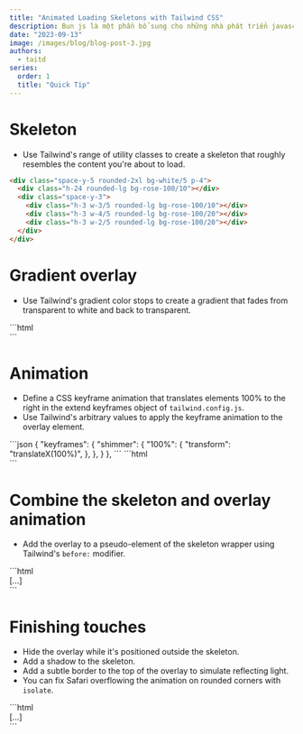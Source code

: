```yaml
---
title: "Animated Loading Skeletons with Tailwind CSS"
description: Bun js là một phần bổ sung cho những nhà phát triển javascript. Một cách ngắn gọn để có thể mô tả Bun là All In One. Đúng vậy, Bun là một javascript runtime (hoạt động tương tự như NodeJs) Bun rất nhanh đến mức một số người nghĩ rằng nó có thể là kẻ huỷ diệt nodejs.
date: "2023-09-13"
image: /images/blog/blog-post-3.jpg
authors:
  - taitd
series:
  order: 1
  title: "Quick Tip"
---
```


<GridContainer>
  <LoadingSkeleton />
  <LoadingSkeleton />
  <LoadingSkeleton />
</GridContainer>

# Skeleton

- Use Tailwind's range of utility classes to create a skeleton that roughly resembles the content you're about to load.

<ComponentPreview className="w-[200px]">
  <div className="w-[200px] space-y-5 rounded-2xl bg-white/5 p-4">
    <div className="h-24 rounded-lg bg-rose-100/10"></div>
    <div className="space-y-3">
      <div className="h-3 w-3/5 rounded-lg bg-rose-100/10"></div>
      <div className="h-3 w-4/5 rounded-lg bg-rose-100/20"></div>
      <div className="h-3 w-2/5 rounded-lg bg-rose-100/20"></div>
    </div>
  </div>
</ComponentPreview>

```html
<div class="space-y-5 rounded-2xl bg-white/5 p-4">
  <div class="h-24 rounded-lg bg-rose-100/10"></div>
  <div class="space-y-3">
    <div class="h-3 w-3/5 rounded-lg bg-rose-100/10"></div>
    <div class="h-3 w-4/5 rounded-lg bg-rose-100/20"></div>
    <div class="h-3 w-2/5 rounded-lg bg-rose-100/20"></div>
  </div>
</div>
```

# Gradient overlay

- Use Tailwind's gradient color stops to create a gradient that fades from transparent to white and back to transparent.

<div className="space-y-2">
  <div className="flex justify-center rounded-lg bg-rose-100/[1%] p-8 ring-1 ring-inset ring-rose-100/[3%]">
    <div className="w-[200px]">
      <div className="h-48 bg-gradient-to-r from-transparent via-rose-100/20 to-transparent"></div>
    </div>
  </div>
  ```html
  <div
    class="
      [...]
      bg-gradient-to-r from-transparent via-rose-100/10 to-transparent"
  ></div>
  ```
</div>

# Animation

- Define a CSS keyframe animation that translates elements 100% to the right in the extend keyframes object of `tailwind.config.js`.
- Use Tailwind's arbitrary values to apply the keyframe animation to the overlay element.

<div className="space-y-2">
  <div className="flex justify-center rounded-lg bg-rose-100/[1%] p-8 ring-1 ring-inset ring-rose-100/[3%]">
    <div className="w-[200px]">
      <div className="relative h-48 -translate-x-full animate-[shimmer_2s_infinite] bg-gradient-to-r from-transparent via-rose-100/20 to-transparent"></div>
    </div>
  </div>
  ```json
  {
    "keyframes": {
      "shimmer": {
        "100%": {
          "transform": "translateX(100%)",
        },
      },
    }
  },
  ```
  ```html
  <div class="[...] -translate-x-full animate-[shimmer_2s_infinite]"></div>
  ```
</div>

# Combine the skeleton and overlay animation

- Add the overlay to a pseudo-element of the skeleton wrapper using Tailwind's `before:` modifier.

<div className="space-y-2">
  <div className="flex justify-center rounded-lg bg-rose-100/[1%] p-8 ring-1 ring-inset ring-rose-100/[3%]">
    <div className="w-[200px]">
      <div className="relative space-y-5 rounded-2xl bg-white/5 p-4 before:absolute before:inset-0 before:-translate-x-full before:animate-[shimmer_2s_infinite] before:bg-gradient-to-r before:from-transparent before:via-rose-100/10 before:to-transparent">
        <div className="h-24 rounded-lg bg-rose-100/10"></div>
        <div className="space-y-3">
          <div className="h-3 w-3/5 rounded-lg bg-rose-100/10"></div>
          <div className="h-3 w-4/5 rounded-lg bg-rose-100/20"></div>
          <div className="h-3 w-2/5 rounded-lg bg-rose-100/20"></div>
        </div>
      </div>
    </div>
  </div>
  ```html
  <div
    class="
      [...]
      relative 
      before:absolute before:inset-0
      before:-translate-x-full
      before:animate-[shimmer_2s_infinite]
      before:bg-gradient-to-r
      before:from-transparent before:via-rose-100/10 before:to-transparent"
  >
    [...]
  </div>
  ```
</div>

# Finishing touches

- Hide the overlay while it's positioned outside the skeleton.
- Add a shadow to the skeleton.
- Add a subtle border to the top of the overlay to simulate reflecting light.
- You can fix Safari overflowing the animation on rounded corners with `isolate`.

<div className="space-y-2">
  <div className="flex justify-center rounded-lg bg-rose-100/[1%] p-8 ring-1 ring-inset ring-rose-100/[3%]">
    <div className="w-[200px]">
      <div className="relative isolate space-y-5 overflow-hidden rounded-2xl bg-white/5 p-4 shadow-xl shadow-black/5 before:absolute before:inset-0 before:-translate-x-full before:animate-[shimmer_2s_infinite] before:border-t before:border-rose-100/10 before:bg-gradient-to-r before:from-transparent before:via-rose-100/10 before:to-transparent">
        <div className="h-24 rounded-lg bg-rose-100/10"></div>
        <div className="space-y-3">
          <div className="h-3 w-3/5 rounded-lg bg-rose-100/10"></div>
          <div className="h-3 w-4/5 rounded-lg bg-rose-100/20"></div>
          <div className="h-3 w-2/5 rounded-lg bg-rose-100/20"></div>
        </div>
      </div>
    </div>
  </div>
  ```html
  <div
    class="
      [...]
      isolate
      overflow-hidden
      shadow-xl shadow-black/5
      before:border-t before:border-rose-100/10"
  >
    [...]
  </div>
  ```
</div>
